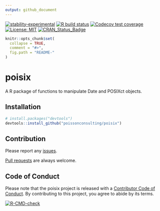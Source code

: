 ```yaml
---
output: github_document
---
```


<!-- README.md is generated from README.Rmd. Please edit that file -->

[![stability-experimental](https://img.shields.io/badge/stability-experimental-orange.svg)](https://github.com/joethorley/stability-badges#experimental)
[![R build status](https://github.com/poissonconsulting/poisix/workflows/R-CMD-check/badge.svg)](https://github.com/poissonconsulting/poisix/actions)
[![Codecov test coverage](https://codecov.io/gh/poissonconsulting/poisix/branch/master/graph/badge.svg)](https://codecov.io/gh/poissonconsulting/poisix?branch=master)
[![License: MIT](https://img.shields.io/badge/License-MIT-blue.svg)](https://opensource.org/licenses/MIT)
[![CRAN_Status_Badge](http://www.r-pkg.org/badges/version/poisix)](https://cran.r-project.org/package=poisix)

```r
knitr::opts_chunk$set(
  collapse = TRUE,
  comment = "#>",
  fig.path = "README-"
)
```

# poisix

A R package of functions to manipulate Date and POSIXct objects.

## Installation

```r
# install.packages("devtools")
devtools::install_github("poissonconsulting/poisix")
```

## Contribution

Please report any [issues](https://github.com/poissonconsulting/poisix/issues).

[Pull requests](https://github.com/poissonconsulting/poisix/pulls) are always welcome.

## Code of Conduct

Please note that the poisix project is released with a [Contributor Code of Conduct](https://contributor-covenant.org/version/2/0/CODE_OF_CONDUCT.html). By contributing to this project, you agree to abide by its terms.

  <!-- badges: start -->
  [![R-CMD-check](https://github.com/poissonconsulting/poisix/workflows/R-CMD-check/badge.svg)](https://github.com/poissonconsulting/poisix/actions)
  <!-- badges: end -->
